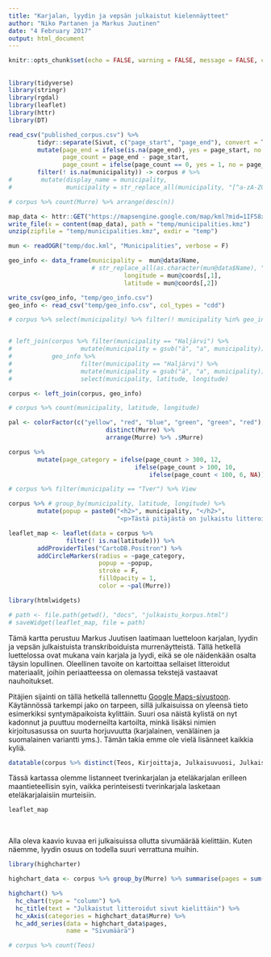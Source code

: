 ```yaml
---
title: "Karjalan, lyydin ja vepsän julkaistut kielennäytteet"
author: "Niko Partanen ja Markus Juutinen"
date: "4 February 2017"
output: html_document
---
```


```r
knitr::opts_chunk$set(echo = FALSE, warning = FALSE, message = FALSE, comment = FALSE)
```

## 

```r
library(tidyverse)
library(stringr)
library(rgdal)
library(leaflet)
library(httr)
library(DT)
```

```r

read_csv("published_corpus.csv") %>% 
        tidyr::separate(Sivut, c("page_start", "page_end"), convert = T) %>%
        mutate(page_end = ifelse(is.na(page_end), yes = page_start, no = page_end),
               page_count = page_end - page_start,
               page_count = ifelse(page_count == 0, yes = 1, no = page_count)) %>%
        filter(! is.na(municipality)) -> corpus # %>% 
#        mutate(display_name = municipality,
#               municipality = str_replace_all(municipality, "[^a-zA-Z0-9]", "")) -> corpus

# corpus %>% count(Murre) %>% arrange(desc(n))

map_data <- httr::GET("https://mapsengine.google.com/map/kml?mid=1IF58xysxfkTPMBj1S0CVqnAOkYM")
write_file(x = content(map_data), path = "temp/municipalities.kmz")
unzip(zipfile = "temp/municipalities.kmz", exdir = "temp")

mun <- readOGR("temp/doc.kml", "Municipalities", verbose = F)

geo_info <- data_frame(municipality =  mun@data$Name,
                       # str_replace_all(as.character(mun@data$Name), "[^a-zA-Z0-9]", ""),
                                longitude = mun@coords[,1],
                                latitude = mun@coords[,2])

write_csv(geo_info, "temp/geo_info.csv")
geo_info <- read_csv("temp/geo_info.csv", col_types = "cdd")

# corpus %>% select(municipality) %>% filter(! municipality %in% geo_info$municipality)


# left_join(corpus %>% filter(municipality == "Haljärvi") %>%
#                   mutate(municipality = gsub("ä", "a", municipality)), 
#           geo_info %>% 
#                   filter(municipality == "Haljärvi") %>%
#                   mutate(municipality = gsub("ä", "a", municipality))) %>% 
#                   select(municipality, latitude, longitude)

corpus <- left_join(corpus, geo_info)

# corpus %>% count(municipality, latitude, longitude)

pal <- colorFactor(c("yellow", "red", "blue", "green", "green", "red"), domain = corpus %>% 
                           distinct(Murre) %>% 
                           arrange(Murre) %>% .$Murre)

corpus %>% 
        mutate(page_category = ifelse(page_count > 300, 12, 
                                   ifelse(page_count > 100, 10, 
                                       ifelse(page_count < 100, 6, NA)))) -> corpus

# corpus %>% filter(municipality == "Tver") %>% View

corpus %>% # group_by(municipality, latitude, longitude) %>% 
        mutate(popup = paste0("<h2>", municipality, "</h2>",
                              "<p>Tästä pitäjästä on julkaistu litteroituja tekstejä yhteensä ", page_count, " sivua. </p> <p> Periaatteessa tähän voisi laittaa muutakin oleellista tietoa, esimerkiksi lista julkaisuista tai jopa linkit eri skannattuihin / digitoituihin teksteihin. </p>")) -> corpus # %>% ungroup -> corpus

leaflet_map <- leaflet(data = corpus %>% 
                filter(! is.na(latitude))) %>%
        addProviderTiles("CartoDB.Positron") %>%
        addCircleMarkers(radius = ~page_category, 
                         popup = ~popup, 
                         stroke = F, 
                         fillOpacity = 1, 
                         color = ~pal(Murre))

library(htmlwidgets)

# path <- file.path(getwd(), "docs", "julkaistu_korpus.html")
# saveWidget(leaflet_map, file = path)

```

Tämä kartta perustuu Markus Juutisen laatimaan luetteloon karjalan, lyydin ja vepsän julkaistuista  transkriboiduista murrenäytteistä. Tällä hetkellä luettelossa ovat mukana vain karjala ja lyydi, eikä se ole näidenkään osalta täysin lopullinen. Oleellinen tavoite on kartoittaa sellaiset litteroidut materiaalit, joihin periaatteessa on olemassa tekstejä vastaavat nauhoitukset.

Pitäjien sijainti on tällä hetkellä tallennettu [Google Maps-sivustoon](https://drive.google.com/open?id=1IF58xysxfkTPMBj1S0CVqnAOkYM&usp=sharing). Käytännössä tarkempi jako on tarpeen, sillä julkaisuissa on yleensä tieto esimerkiksi syntymäpaikoista kylittäin. Suuri osa näistä kylistä on nyt kadonnut ja puuttuu moderneilta kartoilta, minkä lisäksi nimien kirjoitusasussa on suurta horjuvuutta (karjalainen, venäläinen ja suomalainen variantti yms.). Tämän takia emme ole vielä lisänneet kaikkia kyliä.

```r
datatable(corpus %>% distinct(Teos, Kirjoittaja, Julkaisuvuosi, Julkaisija) %>% arrange(Teos))
```


Tässä kartassa olemme listanneet tverinkarjalan ja eteläkarjalan erilleen maantieteellisin syin, vaikka perinteisesti tverinkarjala lasketaan eteläkarjalaisiin murteisiin.

```r

leaflet_map

```

</br>

Alla oleva kaavio kuvaa eri julkaisuissa ollutta sivumäärää kielittäin. Kuten näemme, lyydin osuus on todella suuri verrattuna muihin.

```r

library(highcharter)

highchart_data <- corpus %>% group_by(Murre) %>% summarise(pages = sum(page_count)) %>% ungroup

highchart() %>% 
  hc_chart(type = "column") %>% 
  hc_title(text = "Julkaistut litteroidut sivut kielittäin") %>% 
  hc_xAxis(categories = highchart_data$Murre) %>% 
  hc_add_series(data = highchart_data$pages,
                name = "Sivumäärä")

```

```r
# corpus %>% count(Teos)
```

